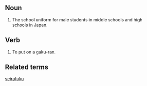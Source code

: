 == Noun ==

#The school uniform for male students in middle schools and high schools in Japan.  

== Verb ==

#To put on a gaku-ran.

== Related terms ==

[[seirafuku]]